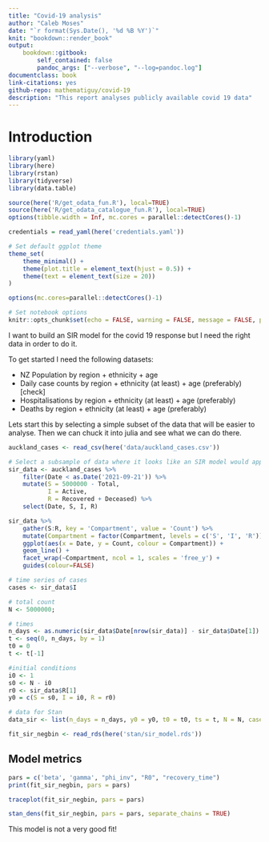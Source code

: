```yaml
---
title: "Covid-19 analysis"
author: "Caleb Moses"
date: "`r format(Sys.Date(), '%d %B %Y')`"
knit: "bookdown::render_book"
output:
    bookdown::gitbook:
        self_contained: false
        pandoc_args: ["--verbose", "--log=pandoc.log"]
documentclass: book
link-citations: yes
github-repo: mathematiguy/covid-19
description: "This report analyses publicly available covid 19 data"
---
```


# Introduction

```r

library(yaml)
library(here)
library(rstan)
library(tidyverse)
library(data.table)

source(here('R/get_odata_fun.R'), local=TRUE)
source(here('R/get_odata_catalogue_fun.R'), local=TRUE)
options(tibble.width = Inf, mc.cores = parallel::detectCores()-1)

credentials = read_yaml(here('credentials.yaml'))

# Set default ggplot theme
theme_set(
    theme_minimal() +
    theme(plot.title = element_text(hjust = 0.5)) +
    theme(text = element_text(size = 20))
)

options(mc.cores=parallel::detectCores()-1)

# Set notebook options
knitr::opts_chunk$set(echo = FALSE, warning = FALSE, message = FALSE, progress=TRUE, verbose=TRUE, cache.extra = knitr::rand_seed)

```

I want to build an SIR model for the covid 19 response but I need the right data in order to do it.

To get started I need the following datasets:

- NZ Population by region + ethnicity + age
- Daily case counts by region + ethnicity (at least) + age (preferably) [check]
- Hospitalisations by region + ethnicity (at least) + age (preferably)
- Deaths by region + ethnicity (at least) + age (preferably)

Lets start this by selecting a simple subset of the data that will be easier to analyse. 
Then we can chuck it into julia and see what we can do there.

```r

auckland_cases <- read_csv(here('data/auckland_cases.csv'))

# Select a subsample of data where it looks like an SIR model would apply
sir_data <- auckland_cases %>%
    filter(Date < as.Date('2021-09-21')) %>%
    mutate(S = 5000000 - Total,
           I = Active,
           R = Recovered + Deceased) %>%
    select(Date, S, I, R)

sir_data %>%
    gather(S:R, key = 'Compartment', value = 'Count') %>%
    mutate(Compartment = factor(Compartment, levels = c('S', 'I', 'R'))) %>%
    ggplot(aes(x = Date, y = Count, colour = Compartment)) +
    geom_line() +
    facet_wrap(~Compartment, ncol = 1, scales = 'free_y') +
    guides(colour=FALSE)

```

```r

# time series of cases
cases <- sir_data$I

# total count
N <- 5000000;

# times
n_days <- as.numeric(sir_data$Date[nrow(sir_data)] - sir_data$Date[1])
t <- seq(0, n_days, by = 1)
t0 = 0
t <- t[-1]

#initial conditions
i0 <- 1
s0 <- N - i0
r0 <- sir_data$R[1]
y0 = c(S = s0, I = i0, R = r0)

# data for Stan
data_sir <- list(n_days = n_days, y0 = y0, t0 = t0, ts = t, N = N, cases = cases)

```

```r

fit_sir_negbin <- read_rds(here('stan/sir_model.rds'))

```

## Model metrics

```r

pars = c('beta', 'gamma', "phi_inv", "R0", "recovery_time")
print(fit_sir_negbin, pars = pars)

traceplot(fit_sir_negbin, pars = pars)

stan_dens(fit_sir_negbin, pars = pars, separate_chains = TRUE)

```

This model is not a very good fit!

